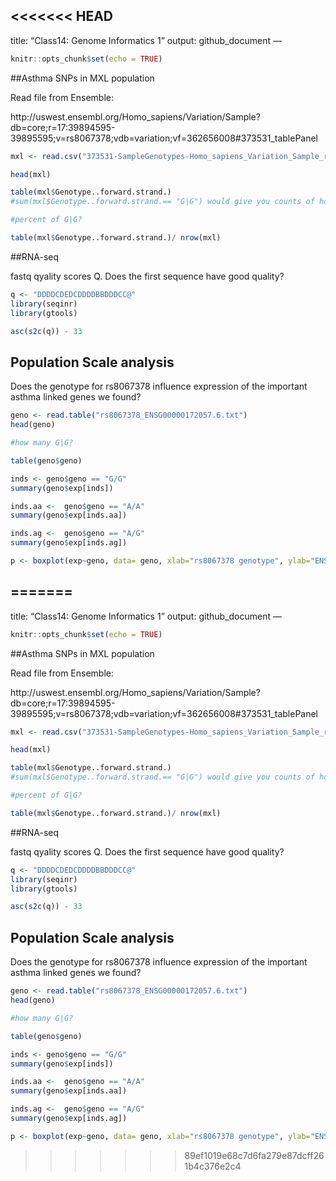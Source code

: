 <<<<<<< HEAD
---
title: "Class14: Genome Informatics 1 "
output: github_document
---

```r
knitr::opts_chunk$set(echo = TRUE)
```

##Asthma SNPs in MXL population

Read file from Ensemble: 

http://uswest.ensembl.org/Homo_sapiens/Variation/Sample?db=core;r=17:39894595-39895595;v=rs8067378;vdb=variation;vf=362656008#373531_tablePanel

```r
mxl <- read.csv("373531-SampleGenotypes-Homo_sapiens_Variation_Sample_rs8067378.csv")

head(mxl)

table(mxl$Genotype..forward.strand.)
#sum(mxl$Genotype..forward.strand.== "G|G") would give you counts of how many G|G there are

#percent of G|G? 

table(mxl$Genotype..forward.strand.)/ nrow(mxl)

```

##RNA-seq

fastq qyality scores
Q. Does the first sequence have good quality?

```r
q <- "DDDDCDEDCDDDDBBDDDCC@"
library(seqinr)
library(gtools)

asc(s2c(q)) - 33

```

## Population Scale analysis

Does the genotype for rs8067378 influence expression of the important asthma linked genes we found?

```r
geno <- read.table("rs8067378_ENSG00000172057.6.txt")
head(geno)
```
```r
#how many G|G?

table(geno$geno)

```


```r
inds <- geno$geno == "G/G"
summary(geno$exp[inds])
```


```r
inds.aa <-  geno$geno == "A/A"
summary(geno$exp[inds.aa])
```

```r
inds.ag <-  geno$geno == "A/G"
summary(geno$exp[inds.ag])
```

```r
p <- boxplot(exp~geno, data= geno, xlab="rs8067378 genotype", ylab="ENSG00000172057.4 (RPKM)")
```


=======
---
title: "Class14: Genome Informatics 1 "
output: github_document
---

```r
knitr::opts_chunk$set(echo = TRUE)
```

##Asthma SNPs in MXL population

Read file from Ensemble: 

http://uswest.ensembl.org/Homo_sapiens/Variation/Sample?db=core;r=17:39894595-39895595;v=rs8067378;vdb=variation;vf=362656008#373531_tablePanel

```r
mxl <- read.csv("373531-SampleGenotypes-Homo_sapiens_Variation_Sample_rs8067378.csv")

head(mxl)

table(mxl$Genotype..forward.strand.)
#sum(mxl$Genotype..forward.strand.== "G|G") would give you counts of how many G|G there are

#percent of G|G? 

table(mxl$Genotype..forward.strand.)/ nrow(mxl)

```

##RNA-seq

fastq qyality scores
Q. Does the first sequence have good quality?

```r
q <- "DDDDCDEDCDDDDBBDDDCC@"
library(seqinr)
library(gtools)

asc(s2c(q)) - 33

```

## Population Scale analysis

Does the genotype for rs8067378 influence expression of the important asthma linked genes we found?

```r
geno <- read.table("rs8067378_ENSG00000172057.6.txt")
head(geno)
```
```r
#how many G|G?

table(geno$geno)

```


```r
inds <- geno$geno == "G/G"
summary(geno$exp[inds])
```


```r
inds.aa <-  geno$geno == "A/A"
summary(geno$exp[inds.aa])
```

```r
inds.ag <-  geno$geno == "A/G"
summary(geno$exp[inds.ag])
```

```r
p <- boxplot(exp~geno, data= geno, xlab="rs8067378 genotype", ylab="ENSG00000172057.4 (RPKM)")
```


>>>>>>> 89ef1019e68c7d6fa279e87dcff261b4c376e2c4
